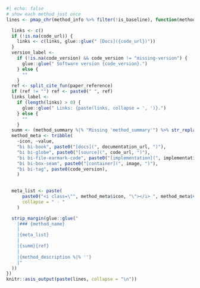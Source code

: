 ```r
#| echo: false
# show each method just once
lines <- pmap_chr(method_info %>% filter(!is_baseline), function(method_name, method_summary, method_description, paper_reference, code_url, code_version, documentation_url, implementation_url, image, ...) {

  links <- c()
  if (!is.na(code_url)) {
    links <- c(links, glue::glue(" [Docs]({code_url})"))
  }
  version_label <- 
    if (!is.na(code_version) && code_version != "missing-version") {
      glue::glue(" Software version {code_version}.")
    } else {
      ""
    }
  ref <- split_cite_fun(paper_reference)
  if (ref != "") ref <- paste0(" ", ref)
  links_label <-
    if (length(links) > 0) {
      glue::glue(" Links: {paste(links, collapse = ', ')}.")
    } else {
      ""
    }
  summ <- (method_summary %|% "Missing 'method_summary'") %>% str_replace_all("\\n", " ") %>% str_replace_all("\\. *$", "")
  method_meta <- tribble(
    ~icon, ~value,
    "bi bi-book", paste0("[docs](", documentation_url, ")"),
    "bi bi-globe", paste0("[source](", code_url, ")"),
    "bi bi-file-earmark-code", paste0("[implementation](", implementation_url, ")"),
    "bi bi-box-seam", paste0("[container](", image, ")"),
    "bi bi-tag", paste0(code_version),
    )
  

  meta_list <- paste(
      paste0("<i class=\"", method_meta$icon, "\"></i> ", method_meta$value),
      collapse = " · "
    )

  strip_margin(glue::glue("
    |### {method_name}
    |
    |{meta_list}
    |
    |{summ}{ref}
    |
    |{method_description %|% ''}
    |"
  ))
})
knitr::asis_output(paste(lines, collapse = "\n"))
```

